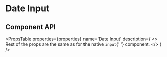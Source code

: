 # Date Input


<DateInputExample />

## Component API

<PropsTable
  properties={properties}
  name='Date Input'
  description={
    <>
      Rest of the props are the same as for the native <code>input</code>{' '}
      component.
    </>
  }
/>
